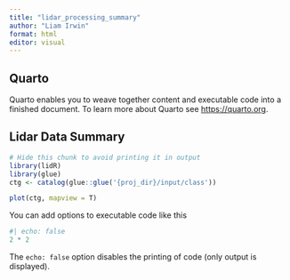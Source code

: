 ```yaml
---
title: "lidar_processing_summary"
author: "Liam Irwin"
format: html
editor: visual
---
```


## Quarto

Quarto enables you to weave together content and executable code into a finished document. To learn more about Quarto see <https://quarto.org>.

## Lidar Data Summary

```r
# Hide this chunk to avoid printing it in output
library(lidR)
library(glue)
ctg <- catalog(glue::glue('{proj_dir}/input/class'))

```

```r
plot(ctg, mapview = T)
```

You can add options to executable code like this

```r
#| echo: false
2 * 2
```

The `echo: false` option disables the printing of code (only output is displayed).
